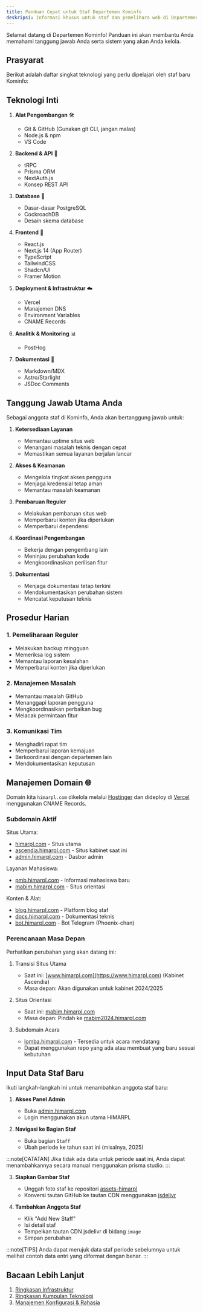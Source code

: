 ```yaml
---
title: Panduan Cepat untuk Staf Departemen Kominfo
deskripsi: Informasi khusus untuk staf dan pemelihara web di Departemen Kominfo
---
```


Selamat datang di Departemen Kominfo! Panduan ini akan membantu Anda memahami tanggung jawab Anda serta sistem yang akan Anda kelola.

## Prasyarat

Berikut adalah daftar singkat teknologi yang perlu dipelajari oleh staf baru Kominfo:

## Teknologi Inti

1. **Alat Pengembangan** 🛠️
   - Git & GitHub (Gunakan git CLI, jangan malas)
   - Node.js & npm
   - VS Code

2. **Backend & API** 🔧
   - tRPC
   - Prisma ORM
   - NextAuth.js
   - Konsep REST API

3. **Database** 💾
   - Dasar-dasar PostgreSQL
   - CockroachDB
   - Desain skema database

4. **Frontend** 🎨
   - React.js
   - Next.js 14 (App Router)
   - TypeScript
   - TailwindCSS
   - Shadcn/UI
   - Framer Motion

5. **Deployment & Infrastruktur** ☁️
   - Vercel
   - Manajemen DNS
   - Environment Variables
   - CNAME Records

6. **Analitik & Monitoring** 📊
   - PostHog

7. **Dokumentasi** 📝
   - Markdown/MDX
   - Astro/Starlight
   - JSDoc Comments

## Tanggung Jawab Utama Anda

Sebagai anggota staf di Kominfo, Anda akan bertanggung jawab untuk:

1. **Ketersediaan Layanan**
   - Memantau uptime situs web
   - Menangani masalah teknis dengan cepat
   - Memastikan semua layanan berjalan lancar

2. **Akses & Keamanan**
   - Mengelola tingkat akses pengguna
   - Menjaga kredensial tetap aman
   - Memantau masalah keamanan

3. **Pembaruan Reguler**
   - Melakukan pembaruan situs web
   - Memperbarui konten jika diperlukan
   - Memperbarui dependensi

4. **Koordinasi Pengembangan**
   - Bekerja dengan pengembang lain
   - Meninjau perubahan kode
   - Mengkoordinasikan perilisan fitur

5. **Dokumentasi**
   - Menjaga dokumentasi tetap terkini
   - Mendokumentasikan perubahan sistem
   - Mencatat keputusan teknis

## Prosedur Harian

### 1. Pemeliharaan Reguler
- Melakukan backup mingguan
- Memeriksa log sistem
- Memantau laporan kesalahan
- Memperbarui konten jika diperlukan

### 2. Manajemen Masalah
- Memantau masalah GitHub
- Menanggapi laporan pengguna
- Mengkoordinasikan perbaikan bug
- Melacak permintaan fitur

### 3. Komunikasi Tim
- Menghadiri rapat tim
- Memperbarui laporan kemajuan
- Berkoordinasi dengan departemen lain
- Mendokumentasikan keputusan

## Manajemen Domain 🌐

Domain kita `himarpl.com` dikelola melalui [Hostinger](https://www.hostinger.com) dan dideploy di [Vercel](https://vercel.com) menggunakan CNAME Records.

### Subdomain Aktif

Situs Utama:
- [himarpl.com](https://himarpl.com) - Situs utama
- [ascendia.himarpl.com](https://ascendia.himarpl.com) - Situs kabinet saat ini
- [admin.himarpl.com](https://admin.himarpl.com) - Dasbor admin

Layanan Mahasiswa:
- [pmb.himarpl.com](https://pmb.himarpl.com) - Informasi mahasiswa baru
- [mabim.himarpl.com](https://mabim.himarpl.com) - Situs orientasi

Konten & Alat:
- [blog.himarpl.com](https://blog.himarpl.com) - Platform blog staf
- [docs.himarpl.com](https://docs.himarpl.com) - Dokumentasi teknis
- [bot.himarpl.com](https://bot.himarpl.com) - Bot Telegram (Phoenix-chan)

### Perencanaan Masa Depan

Perhatikan perubahan yang akan datang ini:

1. Transisi Situs Utama
   - Saat ini: [www.himarpl.com](https://www.himarpl.com) (Kabinet Ascendia)
   - Masa depan: Akan digunakan untuk kabinet 2024/2025

2. Situs Orientasi
   - Saat ini: [mabim.himarpl.com](https://mabim.himarpl.com)
   - Masa depan: Pindah ke [mabim2024.himarpl.com](https://mabim2024.himarpl.com)

3. Subdomain Acara
   - [lomba.himarpl.com](https://lomba.himarpl.com) - Tersedia untuk acara mendatang
   - Dapat menggunakan repo yang ada atau membuat yang baru sesuai kebutuhan

## Input Data Staf Baru

Ikuti langkah-langkah ini untuk menambahkan anggota staf baru:

1. **Akses Panel Admin**
   - Buka [admin.himarpl.com](https://admin.himarpl.com)
   - Login menggunakan akun utama HIMARPL

2. **Navigasi ke Bagian Staf**
   - Buka bagian `Staff`
   - Ubah periode ke tahun saat ini (misalnya, 2025)

:::note[CATATAN]
Jika tidak ada data untuk periode saat ini, Anda dapat menambahkannya secara manual menggunakan prisma studio.
:::

3. **Siapkan Gambar Staf**
   - Unggah foto staf ke repositori [assets-himarpl](https://github.com/himarpl/assets-himarpl)
   - Konversi tautan GitHub ke tautan CDN menggunakan [jsdelivr](https://www.jsdelivr.com/github)

4. **Tambahkan Anggota Staf**
   - Klik "Add New Staff"
   - Isi detail staf
   - Tempelkan tautan CDN jsdelivr di bidang `image`
   - Simpan perubahan

:::note[TIPS]
Anda dapat merujuk data staf periode sebelumnya untuk melihat contoh data entri yang diformat dengan benar.
:::

## Bacaan Lebih Lanjut

1. [Ringkasan Infrastruktur](/id/overview/01-infrastructure)
2. [Ringkasan Kumpulan Teknologi](/id/overview/02-tech-stack)
3. [Manajemen Konfigurasi & Rahasia](/id/overview/03-configuration-secrets)
